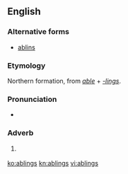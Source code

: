 ==English==

===Alternative forms===
* [[ablins]]

===Etymology===
Northern formation, from ''[[able]]'' + ''[[-lings]]''.

===Pronunciation===
* {{IPA|/ˈeɪblɪnz/|lang=en}}

===Adverb===
{{en-adv|-}}

# {{label|en|British|dialectal}} {{alternative form of|aiblins|lang=en}}

[[ko:ablings]]
[[kn:ablings]]
[[vi:ablings]]